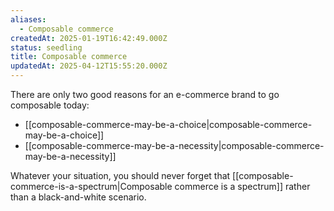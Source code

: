 ```yaml
---
aliases:
  - Composable commerce
createdAt: 2025-01-19T16:42:49.000Z
status: seedling
title: Composable commerce
updatedAt: 2025-04-12T15:55:20.000Z
---
```

There are only two good reasons for an e-commerce brand to go composable today:

- [[composable-commerce-may-be-a-choice|composable-commerce-may-be-a-choice]]
- [[composable-commerce-may-be-a-necessity|composable-commerce-may-be-a-necessity]]

Whatever your situation, you should never forget that [[composable-commerce-is-a-spectrum|Composable commerce is a spectrum]] rather than a black-and-white scenario.
